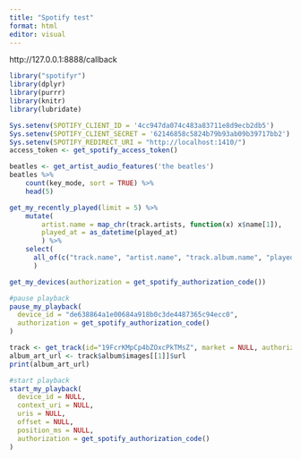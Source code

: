 ```yaml
---
title: "Spotify test"
format: html
editor: visual
---
```


http://127.0.0.1:8888/callback

```r
library("spotifyr")
library(dplyr)
library(purrr)
library(knitr)
library(lubridate)
```


```r
Sys.setenv(SPOTIFY_CLIENT_ID = '4cc947da074c483a83711e8d9ecb2db5')
Sys.setenv(SPOTIFY_CLIENT_SECRET = '62146858c5824b79b93ab09b39717bb2')
Sys.setenv(SPOTIFY_REDIRECT_URI = "http://localhost:1410/") 
access_token <- get_spotify_access_token()

```


```r
beatles <- get_artist_audio_features('the beatles')
beatles %>% 
    count(key_mode, sort = TRUE) %>% 
    head(5)
```



```r
get_my_recently_played(limit = 5) %>% 
    mutate(
        artist.name = map_chr(track.artists, function(x) x$name[1]),
        played_at = as_datetime(played_at)
        ) %>% 
    select(
      all_of(c("track.name", "artist.name", "track.album.name", "played_at", "track.id"))
      ) 
```

```r
get_my_devices(authorization = get_spotify_authorization_code())

```


```r
#pause playback
pause_my_playback(
  device_id = "de638864a1e00684a918b0c3de4487365c94ecc0",
  authorization = get_spotify_authorization_code()
)

```

```r

track <- get_track(id="19FcrKMpCp4bZOxcPkTMsZ", market = NULL, authorization = get_spotify_access_token())
album_art_url <- track$album$images[[1]]$url
print(album_art_url)
```


```r
#start playback
start_my_playback(
  device_id = NULL,
  context_uri = NULL,
  uris = NULL,
  offset = NULL,
  position_ms = NULL,
  authorization = get_spotify_authorization_code()
)
```






